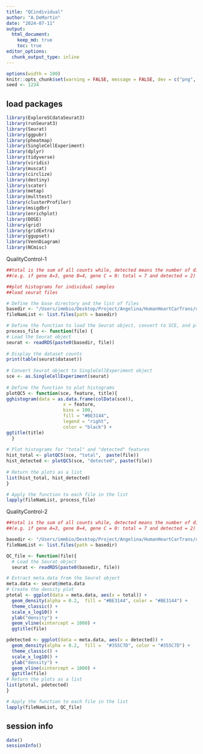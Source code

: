```yaml
---
title: "QCindividual"
author: "A.DeMartin"
date: "2024-07-11"
output: 
  html_document:
    keep_md: true
    toc: true
editor_options: 
  chunk_output_type: inline
---
```


```r
options(width = 100)
knitr::opts_chunk$set(warning = FALSE, message = FALSE, dev = c("png", "pdf"))
seed <- 1234
```

## load packages
```r
library(ExploreSCdataSeurat3)
library(runSeurat3)
library(Seurat)
library(ggpubr)
library(pheatmap)
library(SingleCellExperiment)
library(dplyr)
library(tidyverse)
library(viridis)
library(muscat)
library(circlize)
library(destiny)
library(scater)
library(metap)
library(multtest)
library(clusterProfiler)
library(msigdbr)
library(enrichplot)
library(DOSE)
library(grid)
library(gridExtra)
library(ggupset)
library(VennDiagram)
library(NCmisc)
```

QualityControl-1
```r
##total is the sum of all counts while, detected means the number of different genes found
##(e.g. if gene A=3, gene B=4, gene C = 0: total = 7 and detected = 2)

##plot histograms for individual samples 
##load seurat files 

# Define the base directory and the list of files
basedir <- "/Users/immbio/Desktop/Project/Angelina/HumanHeartCarTrans/data/seurat files//"
fileNamList <- list.files(path = basedir)

# Define the function to load the Seurat object, convert to SCE, and plot histograms
process_file <- function(file) {
# Load the Seurat object
seurat <- readRDS(paste0(basedir, file))
  
# Display the dataset counts
print(table(seurat$dataset))
  
# Convert Seurat object to SingleCellExperiment object
sce <- as.SingleCellExperiment(seurat)
  
# Define the function to plot histograms
plotQC5 <- function(sce, feature, title){
gghistogram(data = as.data.frame(colData(sce)),
                     x = feature,
                     bins = 100,
                     fill = "#BE3144",
                     legend = "right", 
                     color = "black") +
ggtitle(title)
  }
  
# Plot histograms for "total" and "detected" features
hist_total <- plotQC5(sce, "total",  paste(file))
hist_detected <- plotQC5(sce, "detected", paste(file))
  
# Return the plots as a list
list(hist_total, hist_detected)
}

# Apply the function to each file in the list
lapply(fileNamList, process_file)
```


QualityControl-2
```r
##total is the sum of all counts while, detected means the number of different genes found
##(e.g. if gene A=3, gene B=4, gene C = 0: total = 7 and detected = 2)

basedir <- "/Users/immbio/Desktop/Project/Angelina/HumanHeartCarTrans/data/seurat files/"
fileNamList <- list.files(path = basedir)

QC_file <- function(file){
  # Load the Seurat object
  seurat <- readRDS(paste0(basedir, file))

# Extract meta.data from the Seurat object
meta.data <- seurat@meta.data
# Create the density plot
ptotal <- ggplot(data = meta.data, aes(x = total)) +
  geom_density(alpha = 0.2,  fill = "#BE3144", color = "#BE3144") +
  theme_classic() +
  scale_x_log10() +
  ylab("density") +
  geom_vline(xintercept = 1000) +
  ggtitle(file)

pdetected <- ggplot(data = meta.data, aes(x = detected)) +
  geom_density(alpha = 0.2,  fill =  "#355C7D", color = "#355C7D") +
  theme_classic() +
  scale_x_log10() +
  ylab("density") +
  geom_vline(xintercept = 1000) +
  ggtitle(file)
# Return the plots as a list
list(ptotal, pdetected)
}

# Apply the function to each file in the list
lapply(fileNamList, QC_file)
```

## session info
```r
date()
sessionInfo()
```
